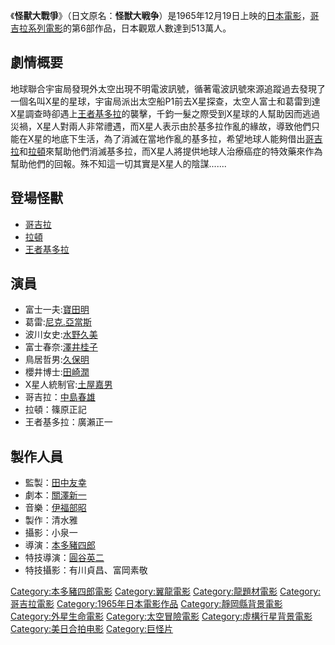 {{Infobox Film
| name               = 怪獸大戰爭
| original_name      = 怪獣大戦争
| image              = 怪獣大戦爭.jpg
| caption            = 
| director           = [[本多豬四郎|本多豬四郎]]
| producer           = [[田中友幸|田中友幸]]
| writer             = [[關澤新一|關澤新一]]
| starring           = [[寶田明|寶田明]]<br>[[尼克.亞當斯|尼克.亞當斯]]<br>[[水野久美|水野久美]]<br>[[澤井桂子|澤井桂子]]<br>[[久保明|久保明]]<br>[[土屋嘉男|土屋嘉男]]
| music              = [[伊福部昭|伊福部昭]]
| narrator           = 
| cinematography     = 
| editing            = 
| production_company = [[東寶電影公司|東寶]]
| distributor        = [[東寶電影公司|東寶]]
| released           = 1965年12月19日
| runtime            = 96分鐘
| country            = {{JPN}}
| language           = 日語
| budget             = 1億3200萬[[日幣|日幣]]
| gross              = 2億1000萬[[日幣|日幣]]
| preceded_by        = [[三大怪獸_地球最大決戰|三大怪獸 地球最大決戰]]
| followed_by        = [[哥吉拉·伊比拉·摩斯拉_南海大決鬥|哥吉拉·伊比拉·摩斯拉 南海大決鬥]]
| website            = 
| amg_id             = 
| imdb_id            = 
| cn_name            = 
| hk_name            = 
| tw_name            = 哥吉拉之怪獸大戰爭(言佳有限公司DVD)
}}
《'''怪獸大戰爭'''》（日文原名：'''怪獣大戦争'''）是1965年12月19日上映的[[日本|日本]][[電影|電影]]，[[哥吉拉系列電影|哥吉拉系列電影]]的第6部作品，日本觀眾人數達到513萬人。

== 劇情概要 ==
地球聯合宇宙局發現外太空出現不明電波訊號，循著電波訊號來源追蹤過去發現了一個名叫X星的星球，宇宙局派出太空船P1前去X星探查，太空人富士和葛雷到達X星調查時卻遇上[[王者基多拉|王者基多拉]]的襲擊，千鈞一髮之際受到X星球的人幫助因而逃過災禍，X星人對兩人非常禮遇，而X星人表示由於基多拉作亂的緣故，導致他們只能在X星的地底下生活，為了消滅在當地作亂的基多拉，希望地球人能夠借出[[哥吉拉|哥吉拉]]和[[拉頓_(特攝怪獸)|拉頓]]來幫助他們消滅基多拉，而X星人將提供地球人治療癌症的特效藥來作為幫助他們的回報。殊不知這一切其實是X星人的陰謀.......

== 登場怪獸 ==
*[[哥吉拉|哥吉拉]]
*[[拉頓_(特攝怪獸)|拉頓]]
*[[王者基多拉|王者基多拉]]

== 演員 ==
* 富士一夫:[[寶田明|寶田明]]
* 葛雷:[[尼克.亞當斯|尼克.亞當斯]]
* 波川女史:[[水野久美|水野久美]]
* 富士春奈:[[澤井桂子|澤井桂子]]
* 鳥居哲男:[[久保明|久保明]]
* 櫻井博士:[[田崎潤|田崎潤]]
* X星人統制官:[[土屋嘉男|土屋嘉男]]
*哥吉拉：[[中島春雄|中島春雄]]
*拉頓：篠原正記
*王者基多拉：廣瀨正一

== 製作人員 ==
* 監製：[[田中友幸|田中友幸]]
* 劇本：[[關澤新一|關澤新一]]
* 音樂：[[伊福部昭|伊福部昭]]
* 製作：清水雅
* 攝影：小泉一
* 導演：[[本多豬四郎|本多豬四郎]]
* 特技導演：[[圓谷英二|圓谷英二]]
* 特技攝影：有川貞昌、富岡素敬

{{Godzilla}}
{{本多豬四郎監督作品}}
{{DEFAULTSORT:Kaizyuu daisensou}}
[[Category:本多豬四郎電影|Category:本多豬四郎電影]]
[[Category:翼龍電影|Category:翼龍電影]]
[[Category:龍題材電影|Category:龍題材電影]]
[[Category:哥吉拉電影|Category:哥吉拉電影]]
[[Category:1965年日本電影作品|Category:1965年日本電影作品]]
[[Category:靜岡縣背景電影|Category:靜岡縣背景電影]]
[[Category:外星生命電影|Category:外星生命電影]]
[[Category:太空冒險電影|Category:太空冒險電影]]
[[Category:虛構行星背景電影|Category:虛構行星背景電影]]
[[Category:美日合拍电影|Category:美日合拍电影]]
[[Category:巨怪片|Category:巨怪片]]